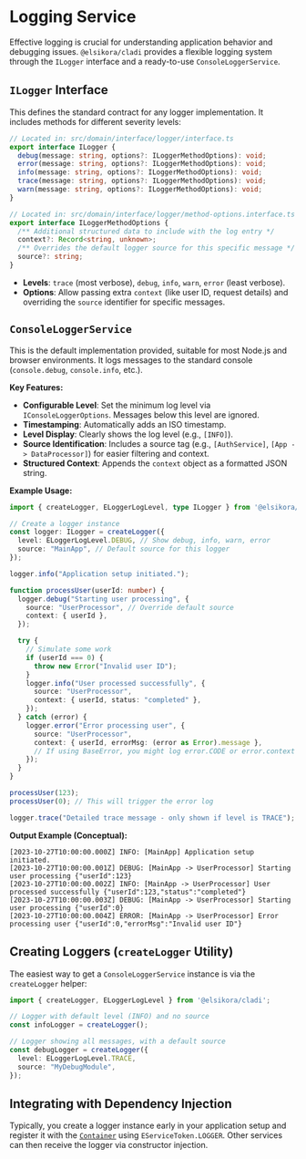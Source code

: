 # Logging Service

Effective logging is crucial for understanding application behavior and debugging issues. `@elsikora/cladi` provides a flexible logging system through the `ILogger` interface and a ready-to-use `ConsoleLoggerService`.

## `ILogger` Interface

This defines the standard contract for any logger implementation. It includes methods for different severity levels:

```typescript copy
// Located in: src/domain/interface/logger/interface.ts
export interface ILogger {
  debug(message: string, options?: ILoggerMethodOptions): void;
  error(message: string, options?: ILoggerMethodOptions): void;
  info(message: string, options?: ILoggerMethodOptions): void;
  trace(message: string, options?: ILoggerMethodOptions): void;
  warn(message: string, options?: ILoggerMethodOptions): void;
}

// Located in: src/domain/interface/logger/method-options.interface.ts
export interface ILoggerMethodOptions {
  /** Additional structured data to include with the log entry */
  context?: Record<string, unknown>;
  /** Overrides the default logger source for this specific message */
  source?: string;
}
```

- **Levels**: `trace` (most verbose), `debug`, `info`, `warn`, `error` (least verbose).
- **Options**: Allow passing extra `context` (like user ID, request details) and overriding the `source` identifier for specific messages.

## `ConsoleLoggerService`

This is the default implementation provided, suitable for most Node.js and browser environments. It logs messages to the standard console (`console.debug`, `console.info`, etc.).

**Key Features:**

- **Configurable Level**: Set the minimum log level via `IConsoleLoggerOptions`. Messages below this level are ignored.
- **Timestamping**: Automatically adds an ISO timestamp.
- **Level Display**: Clearly shows the log level (e.g., `[INFO]`).
- **Source Identification**: Includes a source tag (e.g., `[AuthService]`, `[App -> DataProcessor]`) for easier filtering and context.
- **Structured Context**: Appends the `context` object as a formatted JSON string.

**Example Usage:**

```typescript filename="src/logging-example.ts" copy
import { createLogger, ELoggerLogLevel, type ILogger } from '@elsikora/cladi';

// Create a logger instance
const logger: ILogger = createLogger({
  level: ELoggerLogLevel.DEBUG, // Show debug, info, warn, error
  source: "MainApp", // Default source for this logger
});

logger.info("Application setup initiated.");

function processUser(userId: number) {
  logger.debug("Starting user processing", {
    source: "UserProcessor", // Override default source
    context: { userId },
  });

  try {
    // Simulate some work
    if (userId === 0) {
      throw new Error("Invalid user ID");
    }
    logger.info("User processed successfully", {
      source: "UserProcessor",
      context: { userId, status: "completed" },
    });
  } catch (error) {
    logger.error("Error processing user", {
      source: "UserProcessor",
      context: { userId, errorMsg: (error as Error).message },
      // If using BaseError, you might log error.CODE or error.context here too
    });
  }
}

processUser(123);
processUser(0); // This will trigger the error log

logger.trace("Detailed trace message - only shown if level is TRACE"); // Won't show with DEBUG level
```

**Output Example (Conceptual):**

```text
[2023-10-27T10:00:00.000Z] INFO: [MainApp] Application setup initiated.
[2023-10-27T10:00:00.001Z] DEBUG: [MainApp -> UserProcessor] Starting user processing {"userId":123}
[2023-10-27T10:00:00.002Z] INFO: [MainApp -> UserProcessor] User processed successfully {"userId":123,"status":"completed"}
[2023-10-27T10:00:00.003Z] DEBUG: [MainApp -> UserProcessor] Starting user processing {"userId":0}
[2023-10-27T10:00:00.004Z] ERROR: [MainApp -> UserProcessor] Error processing user {"userId":0,"errorMsg":"Invalid user ID"}
```

## Creating Loggers (`createLogger` Utility)

The easiest way to get a `ConsoleLoggerService` instance is via the `createLogger` helper:

```typescript copy
import { createLogger, ELoggerLogLevel } from '@elsikora/cladi';

// Logger with default level (INFO) and no source
const infoLogger = createLogger();

// Logger showing all messages, with a default source
const debugLogger = createLogger({
  level: ELoggerLogLevel.TRACE,
  source: "MyDebugModule",
});
```

## Integrating with Dependency Injection

Typically, you create a logger instance early in your application setup and register it with the [`Container`](/core-concepts/container) using `EServiceToken.LOGGER`. Other services can then receive the logger via constructor injection.

```
